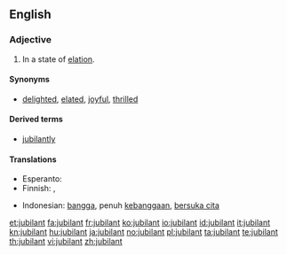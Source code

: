 ==English==

===Adjective===
{{en-adj}}

# In a state of [[elation]].

====Synonyms====
* {{sense|in a state of elation}} [[delighted]], [[elated]], [[joyful]], [[thrilled]]

====Derived terms====
* [[jubilantly]]

====Translations====
{{trans-top|In a state of elation}}
* Esperanto: {{t-|eo|jubila|xs=Esperanto}}
* Finnish: {{t-|fi|riemuitseva}}, {{t-|fi|riemukas}}
{{trans-mid}}
* Indonesian: [[bangga]], penuh [[bangga|kebanggaan]], [[suka cita|bersuka cita]]
{{trans-bottom}}

[[et:jubilant]]
[[fa:jubilant]]
[[fr:jubilant]]
[[ko:jubilant]]
[[io:jubilant]]
[[id:jubilant]]
[[it:jubilant]]
[[kn:jubilant]]
[[hu:jubilant]]
[[ja:jubilant]]
[[no:jubilant]]
[[pl:jubilant]]
[[ta:jubilant]]
[[te:jubilant]]
[[th:jubilant]]
[[vi:jubilant]]
[[zh:jubilant]]